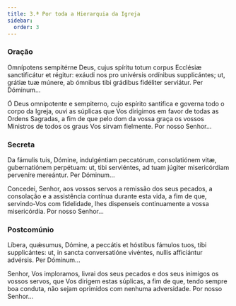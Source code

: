 ```yaml
---
title: 3.ª Por toda a Hierarquia da Igreja
sidebar:
  order: 3
---
```


### Oração

<div class="side-by-side not-content">

Omnípotens sempitérne Deus, cujus spíritu totum corpus Ecclésiæ sanctificátur et régitur: exáudi nos pro univérsis ordínibus supplicántes; ut, grátiæ tuæ múnere, ab ómnibus tibi grádibus fidéliter serviátur. Per Dóminum...

Ó Deus omnipotente e sempiterno, cujo espírito santifica e governa todo o corpo da Igreja, ouvi as súplicas que Vos dirigimos em favor de todas as Ordens Sagradas, a fim de que pelo dom da vossa graça os vossos Ministros de todos os graus Vos sirvam fielmente. Por nosso Senhor...

</div>

### Secreta

<div class="side-by-side not-content">

Da fámulis tuis, Dómine, indulgéntiam peccatórum, consolatiónem vitæ, gubernatiónem perpétuam: ut, tibi serviéntes, ad tuam júgiter misericórdiam perveníre mereántur. Per Dóminum...

Concedei, Senhor, aos vossos servos a remissão dos seus pecados, a consolação e a assistência contínua durante esta vida, a fim de que, servindo-Vos com fidelidade, lhes dispenseis continuamente a vossa misericórdia. Por nosso Senhor...

</div>

### Postcomúnio

<div class="side-by-side not-content">

Líbera, quǽsumus, Dómine, a peccátis et hóstibus fámulos tuos, tibi supplicántes: ut, in sancta conversatióne vivéntes, nullis afficiántur advérsis. Per Dóminum...

Senhor, Vos imploramos, livrai dos seus pecados e dos seus inimigos os vossos servos, que Vos dirigem estas súplicas, a fim de que, tendo sempre boa conduta, não sejam oprimidos com nenhuma adversidade. Por nosso Senhor...

</div>
